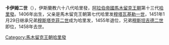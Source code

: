 {{unreferenced|time=2020-05-31T04:19:38+00:00}}
{{NoteTA
|G1=伊斯蘭
}}{{Infobox monarch
| name            =卡伊姆二世
| reign           =1451年1月29日－1455年
| full name       =
| titles          =
| predecessor     =[[穆斯塔克菲二世|穆斯塔克菲二世]]
| successor       =[[穆斯坦吉德二世|穆斯坦吉德二世]]
| royal house     =
| dynasty         =[[馬木留克王朝|馬木留克王朝]]
| father          =[[穆塔瓦基勒一世|穆塔瓦基勒一世]]
| issue          =
| birth_date   =1406年
| death_date   =1458年
|}}
'''卡伊姆二世'''（{{bd|1406年||1458年|||}}），伊斯蘭教六十八代哈里發，[[阿拉伯帝國|阿拉伯帝國]][[馬木留克王朝|馬木留克王朝]]第十三代[[哈里發|哈里發]]。1406年出生，父亲是馬木留克王朝第七代哈里发[[穆塔瓦基勒一世|穆塔瓦基勒一世]]，1451年1月29日继承兄弟[[穆斯塔克菲二世|穆斯塔克菲二世]]成为哈里发，1455年退位，兄弟[[穆斯坦吉德二世|穆斯坦吉德二世]]即位，1458年去世。

{{s-start}}
{{s-hou|[[馬木留克王朝|馬木留克王朝]]||1406年||1458年}}
{{s-rel|su}}
{{s-bef|before=[[穆斯塔克菲二世|穆斯塔克菲二世]]}}
{{s-ttl|title=[[伊斯蘭教|伊斯蘭教]]第六十八代[[哈里發列表|哈里發]]|years=1451年－1455年}}
{{s-aft|after=[[穆斯坦吉德二世|穆斯坦吉德二世]]}}
{{s-end}}
{{Abbasids}}
{{Authority control}}
[[Category:馬木留克王朝哈里發|Category:馬木留克王朝哈里發]]